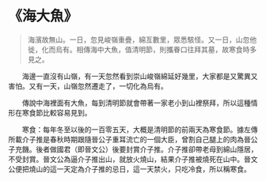 # 《海大魚》

> 海濱故無山。一日，忽見峻嶺重疊，綿亙數里，眾悉駭怪。又一日，山忽他徙，化而烏有。相傳海中大魚，值清明節，則攜眷口往拜其墓，故寒食時多見之。

&emsp;&emsp;海邊一直沒有山嶺，有一天忽然看到崇山峻嶺綿延好幾里，大家都是又驚異又害怕。又有一天，山嶺忽然遷走了，一切化為烏有。

&emsp;&emsp;傳說中海裡面有大魚，每到清明節就會帶著一家老小到山裡祭拜，所以這種情形在寒食節比較容易見到。

&emsp;&emsp;寒食：每年冬至以後的一百零五天，大概是清明節的前兩天為寒食節。據左傳所載介子推是春秋時期跟隨晉公子重耳流亡的一個大臣，曾割自己腿上的肉為晉公子充饑。後者做國君（即晉文公）後要封賞介子推。介子推卻帶老母到綿山隱居，不受封賞。晉文公為逼介子推出山，就放火燒山，結果介子推被燒死在山中。晉文公便把燒山的這一天定為介子推的忌日，這一天禁火，只吃冷食，所以稱寒食。
